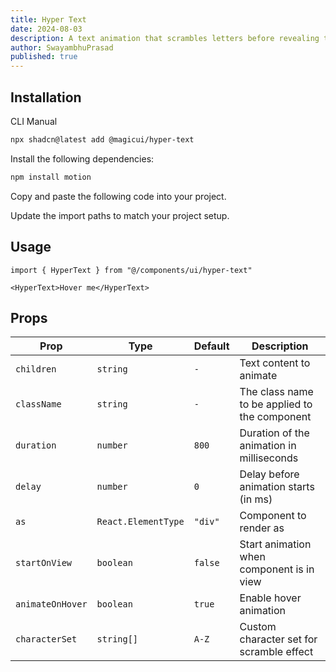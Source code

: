 ```yaml
---
title: Hyper Text
date: 2024-08-03
description: A text animation that scrambles letters before revealing the final text.
author: SwayambhuPrasad
published: true
---
```


<ComponentPreview name="hyper-text-demo" />

## Installation

<Tabs defaultValue="cli">

<TabsList>
  <TabsTrigger value="cli">CLI</TabsTrigger>
  <TabsTrigger value="manual">Manual</TabsTrigger>
</TabsList>
<TabsContent value="cli">

```bash
npx shadcn@latest add @magicui/hyper-text
```

</TabsContent>

<TabsContent value="manual">

<Steps>

<Step>Install the following dependencies:</Step>

```bash
npm install motion
```

<Step>Copy and paste the following code into your project.</Step>

<ComponentSource name="hyper-text" />

<Step>Update the import paths to match your project setup.</Step>

</Steps>

</TabsContent>

</Tabs>

## Usage

```tsx showLineNumbers
import { HyperText } from "@/components/ui/hyper-text"
```

```tsx showLineNumbers
<HyperText>Hover me</HyperText>
```

## Props

| Prop             | Type                | Default | Description                                   |
| ---------------- | ------------------- | ------- | --------------------------------------------- |
| `children`       | `string`            | `-`     | Text content to animate                       |
| `className`      | `string`            | `-`     | The class name to be applied to the component |
| `duration`       | `number`            | `800`   | Duration of the animation in milliseconds     |
| `delay`          | `number`            | `0`     | Delay before animation starts (in ms)         |
| `as`             | `React.ElementType` | `"div"` | Component to render as                        |
| `startOnView`    | `boolean`           | `false` | Start animation when component is in view     |
| `animateOnHover` | `boolean`           | `true`  | Enable hover animation                        |
| `characterSet`   | `string[]`          | `A-Z`   | Custom character set for scramble effect      |
